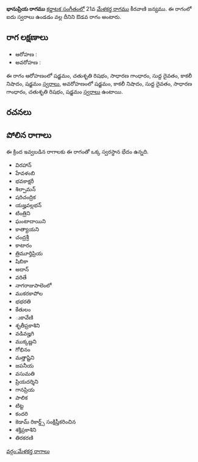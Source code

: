 {{Infobox ragam
	| name          	= భానుప్రియ
	| synonym	    	= 
	| mela          	= 
	| chakra        	= 
	| janaka        	= 
	| type          	= ఔడవ
	| arohanam      	= {{svaraC|S|R2|G2|D1|N3|S'}} 
	| avarohanam    	= {{svaraC|S'|N3|D1|G2|R2|S}}
	| jeeva         	=
	| chhaya        	=
	| nyasa         	=
	| vishesha      	= 
	| equivalent  		= 
}}
{{కర్ణాటక సంగీత రాగాలు}}
'''భానుప్రియ రాగము''' [[కర్ణాటక సంగీతం]]లో 21వ [[మేళకర్త రాగము]] కీరవాణి జన్యము.  ఈ రాగంలో ఐదు స్వరాలు ఉండడం వల్ల దీనిని ఔడవ రాగం అంటారు.


==రాగ లక్షణాలు==


* ఆరోహణ : {{svaraC|S|R2|G2|D1|N3|S'}} 
* అవరోహణ : {{svaraC|S'|N3|D1|G2|R2|S}}

ఈ రాగం ఆరోహణంలో షడ్జమం, చతుశృతి రిషభం, సాధారణ గాంధారం, సుద్ద దైవతం, కాకలీ నిషాదం, షడ్జమం [[స్వరాలు]], అవరోహణంలో షడ్జమం, కాకలీ నిషాదం, సుద్ద దైవతం, సాధారణ గాంధారం, చతుశృతి రిషభం, షడ్జమం [[స్వరాలు]] ఉంటాయి.

==రచనలు==



==పోలిన రాగాలు==
ఈ క్రింద ఇవ్వబడిన రాగాలకు ఈ రాగంతో ఒక్క స్వరస్థాన భేదం ఉన్నది.
* విరహాన్
* హేవళంబి
* భవకాక్షరీ
* శిల్పామన్
* షరిచంద్రిక
* యజ్హవల్లభన్
* టింత్రిని
* ఘంటాదాయిని
* కాత్యాయని
* చంద్రశ్రీ
* కాటారం
* త్రిమూర్తిప్రియ
* షిబికా
* అదాన్
* వరితే
* నాగరాజుపాలెంలో
* ముకరకాపోల
* భభరతి
* కేతులం
* ుకావేణి
* శృతీప్రకాశిని
* వడివజ్హగి
* ముక్కణ్ణని
* గోభినం
* మత్తాష్టిని
* జపనీయ
* వసుమతి
* ప్రియదర్శిని
* గానప్రియ
* పాలిక
* టిట్ట
* కందరి
* కెడామ్ రికార్డ్స్ సంక్షిప్తీకరించిన
* శక్తిప్రకాశిని
* తిరకరణి



[[వర్గం:మేళకర్త రాగాలు]]